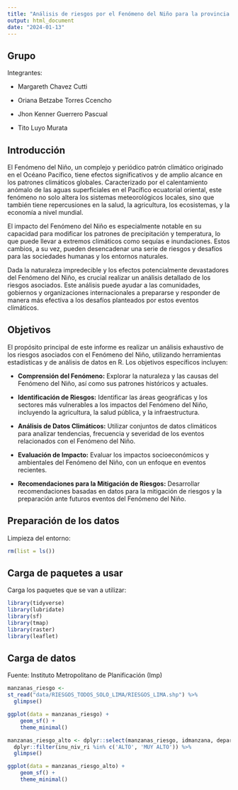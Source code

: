 ```yaml
---
title: "Análisis de riesgos por el Fenómeno del Niño para la provincia de Lima con R"
output: html_document
date: "2024-01-13"
---
```


## Grupo
Integrantes:

- Margareth Chavez Cutti

- Oriana Betzabe Torres Ccencho

- Jhon Kenner Guerrero Pascual

- Tito Luyo Murata


## Introducción

El Fenómeno del Niño, un complejo y periódico patrón climático originado en el Océano Pacífico, tiene efectos significativos y de amplio alcance en los patrones climáticos globales. Caracterizado por el calentamiento anómalo de las aguas superficiales en el Pacífico ecuatorial oriental, este fenómeno no solo altera los sistemas meteorológicos locales, sino que también tiene repercusiones en la salud, la agricultura, los ecosistemas, y la economía a nivel mundial.

El impacto del Fenómeno del Niño es especialmente notable en su capacidad para modificar los patrones de precipitación y temperatura, lo que puede llevar a extremos climáticos como sequías e inundaciones. Estos cambios, a su vez, pueden desencadenar una serie de riesgos y desafíos para las sociedades humanas y los entornos naturales.

Dada la naturaleza impredecible y los efectos potencialmente devastadores del Fenómeno del Niño, es crucial realizar un análisis detallado de los riesgos asociados. Este análisis puede ayudar a las comunidades, gobiernos y organizaciones internacionales a prepararse y responder de manera más efectiva a los desafíos planteados por estos eventos climáticos.


## Objetivos

El propósito principal de este informe es realizar un análisis exhaustivo de los riesgos asociados con el Fenómeno del Niño, utilizando herramientas estadísticas y de análisis de datos en R. Los objetivos específicos incluyen:

-   **Comprensión del Fenómeno:** Explorar la naturaleza y las causas del Fenómeno del Niño, así como sus patrones históricos y actuales.

-   **Identificación de Riesgos:** Identificar las áreas geográficas y los sectores más vulnerables a los impactos del Fenómeno del Niño, incluyendo la agricultura, la salud pública, y la infraestructura.

-   **Análisis de Datos Climáticos:** Utilizar conjuntos de datos climáticos para analizar tendencias, frecuencia y severidad de los eventos relacionados con el Fenómeno del Niño.

-   **Evaluación de Impacto:** Evaluar los impactos socioeconómicos y ambientales del Fenómeno del Niño, con un enfoque en eventos recientes.

-   **Recomendaciones para la Mitigación de Riesgos:** Desarrollar recomendaciones basadas en datos para la mitigación de riesgos y la preparación ante futuros eventos del Fenómeno del Niño.


## Preparación de los datos

Limpieza del entorno:

```r
rm(list = ls())
```



## Carga de paquetes a usar

Carga los paquetes que se van a utilizar:

```r
library(tidyverse)
library(lubridate)
library(sf)
library(tmap)
library(raster)
library(leaflet)

```

## Carga de datos
Fuente: Instituto Metropolitano de Planificación (Imp)

```r
manzanas_riesgo <-
st_read("data/RIESGOS_TODOS_SOLO_LIMA/RIESGOS_LIMA.shp") %>% 
  glimpse()
```


```r
ggplot(data = manzanas_riesgo) +
    geom_sf() +
    theme_minimal()
```

```r
manzanas_riesgo_alto <- dplyr::select(manzanas_riesgo, idmanzana, departamen, provincia, distrito, inu_niv_ri, num_viv_pa, pob_total, cod_dist, geometry) %>% 
  dplyr::filter(inu_niv_ri %in% c('ALTO', 'MUY ALTO')) %>% 
  glimpse()
```
```r
ggplot(data = manzanas_riesgo_alto) +
    geom_sf() +
    theme_minimal()
```